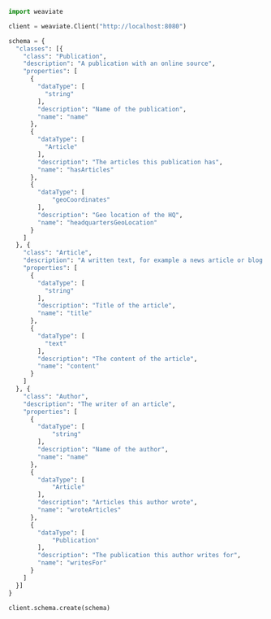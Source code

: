 ```python
import weaviate

client = weaviate.Client("http://localhost:8080")

schema = {
  "classes": [{
    "class": "Publication",
    "description": "A publication with an online source",
    "properties": [
      {
        "dataType": [
          "string"
        ],
        "description": "Name of the publication",
        "name": "name"
      },
      {
        "dataType": [
          "Article"
        ],
        "description": "The articles this publication has",
        "name": "hasArticles"
      },
      {
        "dataType": [
            "geoCoordinates"
        ],
        "description": "Geo location of the HQ",
        "name": "headquartersGeoLocation"
      }
    ]
  }, {
    "class": "Article",
    "description": "A written text, for example a news article or blog post",
    "properties": [
      {
        "dataType": [
          "string"
        ],
        "description": "Title of the article",
        "name": "title"
      },
      {
        "dataType": [
          "text"
        ],
        "description": "The content of the article",
        "name": "content"
      }
    ]
  }, {
    "class": "Author",
    "description": "The writer of an article",
    "properties": [
      {
        "dataType": [
            "string"
        ],
        "description": "Name of the author",
        "name": "name"
      },
      {
        "dataType": [
            "Article"
        ],
        "description": "Articles this author wrote",
        "name": "wroteArticles"
      },
      {
        "dataType": [
            "Publication"
        ],
        "description": "The publication this author writes for",
        "name": "writesFor"
      }
    ]
  }]
}

client.schema.create(schema)
```
